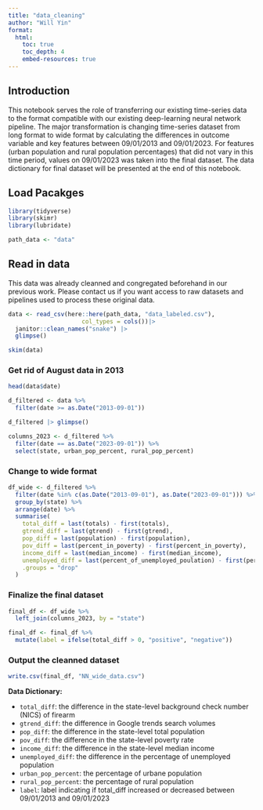 ```yaml
---
title: "data_cleaning"
author: "Will Yin" 
format: 
  html:
    toc: true 
    toc_depth: 4
    embed-resources: true
---
```


## Introduction

This notebook serves the role of transferring our existing time-series data to the format compatible with our existing deep-learning neural network pipeline. The major transformation is changing time-series dataset from long format to wide format by calculating the differences in outcome variable and key features between 09/01/2013 and 09/01/2023. For features (urban population and rural population percentages) that did not vary in this time period, values on 09/01/2023 was taken into the final dataset. The data dictionary for final dataset will be presented at the end of this notebook.

## Load Pacakges

```r
library(tidyverse)
library(skimr)
library(lubridate)
```
```r
path_data <- "data"
```

## Read in data

This data was already cleanned and congregated beforehand in our previous work. Please contact us if you want access to raw datasets and pipelines used to process these original data.

```r
data <- read_csv(here::here(path_data, "data_labeled.csv"),
                     col_types = cols())|>
  janitor::clean_names("snake") |> 
  glimpse()
```
```r
skim(data)
```
### Get rid of August data in 2013
```r
head(data$date)
```
```r
d_filtered <- data %>%
  filter(date >= as.Date("2013-09-01"))
```
```r
d_filtered |> glimpse()
```
```r
columns_2023 <- d_filtered %>%
  filter(date == as.Date("2023-09-01")) %>%
  select(state, urban_pop_percent, rural_pop_percent)
```



### Change to wide format
```r
df_wide <- d_filtered %>%
  filter(date %in% c(as.Date("2013-09-01"), as.Date("2023-09-01"))) %>%
  group_by(state) %>%  
  arrange(date) %>%
  summarise(
    total_diff = last(totals) - first(totals),
    gtrend_diff = last(gtrend) - first(gtrend),
    pop_diff = last(population) - first(population),
    pov_diff = last(percent_in_poverty) - first(percent_in_poverty),
    income_diff = last(median_income) - first(median_income),
    unemployed_diff = last(percent_of_unemployed_poulation) - first(percent_of_unemployed_poulation),
    .groups = "drop"
  )
```

### Finalize the final dataset
```r
final_df <- df_wide %>%
  left_join(columns_2023, by = "state")
```
```r
final_df <- final_df %>%
  mutate(label = ifelse(total_diff > 0, "positive", "negative"))
```

### Output the cleanned dataset
```r
write.csv(final_df, "NN_wide_data.csv")
```

**Data Dictionary:**

- `total_diff`: the difference in the state-level background check number (NICS) of firearm
- `gtrend_diff`: the difference in Google trends search volumes
- `pop_diff`: the difference in the state-level total population
- `pov_diff`: the difference in the state-level poverty rate
- `income_diff`: the difference in the state-level median income
- `unemployed_diff`: the difference in the percentage of unemployed population
- `urban_pop_percent`: the percentage of urbane population
- `rural_pop_percent`: the percentage of rural population
- `label`: label indicating if total_diff increased or decreased between 09/01/2013 and 09/01/2023
